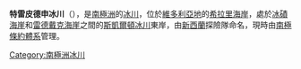 {{coord|78|46|S|162|21|E|display=title}}

'''特雷皮德申冰川'''（{{lang-en|Trepidation Glacier}}），是[[南極洲|南極洲]]的[[冰川|冰川]]，位於[[維多利亞地|維多利亞地]]的[[希拉里海岸|希拉里海岸]]，處於[[冰磧海崖|冰磧海崖]]和[[雷德戴克海崖|雷德戴克海崖]]之間的[[斯凱爾頓冰川|斯凱爾頓冰川]]東岸，由[[新西蘭|新西蘭]]探險隊命名，現時由[[南極條約體系|南極條約體系]]管理。

{{Antarctica-geo-stub}}
[[Category:南極洲冰川|Category:南極洲冰川]]